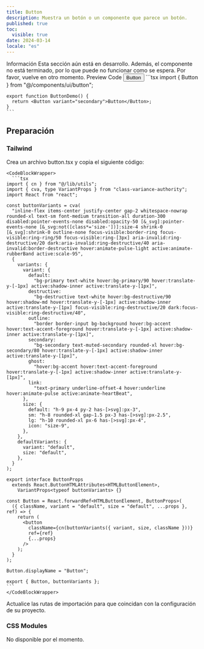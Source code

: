 ```yaml
---
title: Button
description: Muestra un botón o un componente que parece un botón.
published: true
toc:
  visible: true
date: 2024-03-14
locale: "es"
---
```


<Callout variant="tip">
  <CalloutTitle>Información</CalloutTitle>
  <CalloutDescription>
    Esta sección aún está en desarrollo. Además, el componente no está
    terminado, por lo que puede no funcionar como se espera. Por favor, vuelve
    en otro momento.
  </CalloutDescription>
</Callout>

<Tabs defaultValue="preview">
  <TabsList>
    <TabsTrigger value="preview">Preview</TabsTrigger>
    <TabsTrigger value="code">Code</TabsTrigger>
  </TabsList>
  <TabsContent value="preview">
    <ComponentPreview>
      <Button>Button</Button>
    </ComponentPreview>
  </TabsContent>
  <TabsContent value="code">
    ```tsx
    import { Button } from "@/components/ui/button";

    export function ButtonDemo() {
      return <Button variant="secondary">Button</Button>;
    }
    ```

  </TabsContent>
</Tabs>

## Preparación

### Tailwind

<Steps>
  <Step>
    Crea un archivo button.tsx y copia el siguiente código:

    <CodeBlockWrapper>
      ```tsx
    import { cn } from "@/lib/utils";
    import { cva, type VariantProps } from "class-variance-authority";
    import React from "react";

    const buttonVariants = cva(
      "inline-flex items-center justify-center gap-2 whitespace-nowrap rounded-xl text-sm font-medium transition-all duration-300 disabled:pointer-events-none disabled:opacity-50 [&_svg]:pointer-events-none [&_svg:not([class*='size-'])]:size-4 shrink-0 [&_svg]:shrink-0 outline-none focus-visible:border-ring focus-visible:ring-ring/50 focus-visible:ring-[3px] aria-invalid:ring-destructive/20 dark:aria-invalid:ring-destructive/40 aria-invalid:border-destructive hover:animate-pulse-light active:animate-rubberBand active:scale-95",
      {
        variants: {
          variant: {
            default:
              "bg-primary text-white hover:bg-primary/90 hover:translate-y-[-1px] active:shadow-inner active:translate-y-[1px]",
            destructive:
              "bg-destructive text-white hover:bg-destructive/90 hover:shadow-md hover:translate-y-[-1px] active:shadow-inner active:translate-y-[1px] focus-visible:ring-destructive/20 dark:focus-visible:ring-destructive/40",
            outline:
              "border border-input bg-background hover:bg-accent hover:text-accent-foreground hover:translate-y-[-1px] active:shadow-inner active:translate-y-[1px]",
            secondary:
              "bg-secondary text-muted-secondary rounded-xl hover:bg-secondary/80 hover:translate-y-[-1px] active:shadow-inner active:translate-y-[1px]",
            ghost:
              "hover:bg-accent hover:text-accent-foreground hover:translate-y-[-1px] active:shadow-inner active:translate-y-[1px]",
            link:
              "text-primary underline-offset-4 hover:underline hover:animate-pulse active:animate-heartBeat",
          },
          size: {
            default: "h-9 px-4 py-2 has-[>svg]:px-3",
            sm: "h-8 rounded-xl gap-1.5 px-3 has-[>svg]:px-2.5",
            lg: "h-10 rounded-xl px-6 has-[>svg]:px-4",
            icon: "size-9",
          },
        },
        defaultVariants: {
          variant: "default",
          size: "default",
        },
      }
    );

    export interface ButtonProps
      extends React.ButtonHTMLAttributes<HTMLButtonElement>,
        VariantProps<typeof buttonVariants> {}

    const Button = React.forwardRef<HTMLButtonElement, ButtonProps>(
      ({ className, variant = "default", size = "default", ...props }, ref) => {
        return (
          <button
            className={cn(buttonVariants({ variant, size, className }))}
            ref={ref}
            {...props}
          />
        );
      }
    );

    Button.displayName = "Button";

    export { Button, buttonVariants };
    ```
    </CodeBlockWrapper>

  </Step>

  <Step>
    Actualice las rutas de importación para que coincidan con la configuración de su proyecto.
  </Step>
</Steps>

### CSS Modules

<Callout variant="warning">
  <CalloutTitle>No disponible por el momento.</CalloutTitle>
</Callout>

